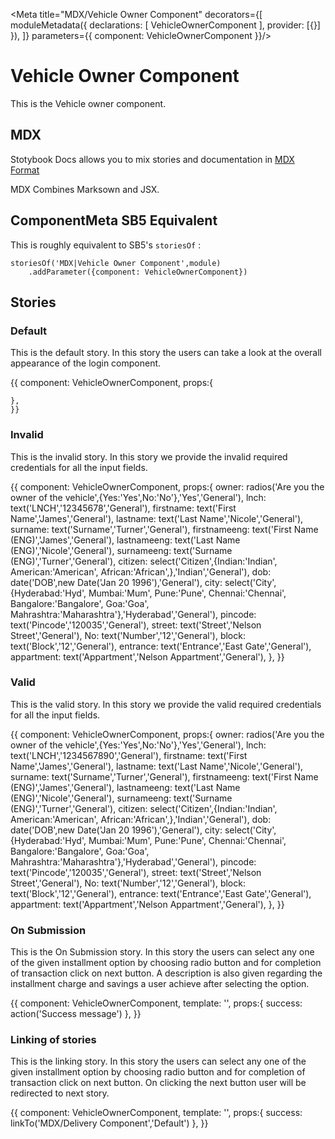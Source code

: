 
<Meta title="MDX/Vehicle Owner Component" decorators={[
    moduleMetadata({
        declarations: [
            VehicleOwnerComponent
        ],
        provider: [{}]
    }),
]} parameters={{
    component: VehicleOwnerComponent
}}/>

# Vehicle Owner Component 

This is the Vehicle owner component.

## MDX

Stotybook Docs allows you to mix stories and documentation in 
[MDX Format](https://mdxjs.com/)

MDX Combines Marksown and JSX.

## ComponentMeta SB5 Equivalent

This is roughly equivalent to SB5's `storiesOf` :

```
storiesOf('MDX|Vehicle Owner Component',module)
    .addParameter({component: VehicleOwnerComponent})

```

## Stories

### Default

This is the default story. In this story the users can take a look at the overall
appearance of the login component.

<Preview>
  <Story name="Default">{{
    component: VehicleOwnerComponent,
    props:{
      
    },
    }}    
  </Story>
</Preview>

### Invalid

This is the invalid story. In this story we provide the invalid required credentials for all
the input fields.

<Preview>
  <Story name="Invalid Credentials">{{
    component: VehicleOwnerComponent,
    props:{
        owner: radios('Are you the owner of the vehicle',{Yes:'Yes',No:'No'},'Yes','General'),
        lnch: text('LNCH','12345678','General'),
        firstname: text('First Name','James','General'),
        lastname: text('Last Name','Nicole','General'),
        surname: text('Surname','Turner','General'),
        firstnameeng: text('First Name (ENG)','James','General'),
        lastnameeng: text('Last Name (ENG)','Nicole','General'),
        surnameeng: text('Surname (ENG)','Turner','General'),
        citizen: select('Citizen',{Indian:'Indian',
                            American:'American',
                            African:'African',},'Indian','General'),
        dob: date('DOB',new Date('Jan 20 1996'),'General'),
        city: select('City',{Hyderabad:'Hyd',
                            Mumbai:'Mum',
                            Pune:'Pune',
                            Chennai:'Chennai',
                            Bangalore:'Bangalore',
                            Goa:'Goa',
                            Mahrashtra:'Maharashtra'},'Hyderabad','General'),
        pincode: text('Pincode','120035','General'),
        street: text('Street','Nelson Street','General'),
        No: text('Number','12','General'),
        block: text('Block','12','General'),
        entrance: text('Entrance','East Gate','General'),
        appartment: text('Appartment','Nelson Appartment','General'),
    },
    }}    
  </Story>
</Preview>

### Valid

This is the valid story. In this story we provide the valid required credentials for all
the input fields.

<Preview>
  <Story name="Valid Credentials">{{
    component: VehicleOwnerComponent,
    props:{
        owner: radios('Are you the owner of the vehicle',{Yes:'Yes',No:'No'},'Yes','General'),
        lnch: text('LNCH','1234567890','General'),
        firstname: text('First Name','James','General'),
        lastname: text('Last Name','Nicole','General'),
        surname: text('Surname','Turner','General'),
        firstnameeng: text('First Name (ENG)','James','General'),
        lastnameeng: text('Last Name (ENG)','Nicole','General'),
        surnameeng: text('Surname (ENG)','Turner','General'),
        citizen: select('Citizen',{Indian:'Indian',
                            American:'American',
                            African:'African',},'Indian','General'),
        dob: date('DOB',new Date('Jan 20 1996'),'General'),
        city: select('City',{Hyderabad:'Hyd',
                            Mumbai:'Mum',
                            Pune:'Pune',
                            Chennai:'Chennai',
                            Bangalore:'Bangalore',
                            Goa:'Goa',
                            Mahrashtra:'Maharashtra'},'Hyderabad','General'),
        pincode: text('Pincode','120035','General'),
        street: text('Street','Nelson Street','General'),
        No: text('Number','12','General'),
        block: text('Block','12','General'),
        entrance: text('Entrance','East Gate','General'),
        appartment: text('Appartment','Nelson Appartment','General'),
    },
    }}    
  </Story>
</Preview>

### On Submission

This is the On Submission story. In this story the users can select any one of the given installment option by choosing radio button 
and for completion of transaction click on next button. A description is also given regarding the installment charge and savings a
user achieve after selecting the option.

<Preview>
  <Story name="On Submission">{{
    component: VehicleOwnerComponent,
    template: '<app-vehicle-owner (OnSubmission)="success($event)"></app-vehicle-owner>',
    props:{
        success: action('Success message')
    },
    }}    
  </Story>
</Preview>

### Linking of stories

This is the linking story. In this story the users can select any one of the given installment option by choosing radio button 
and for completion of transaction click on next button. On clicking the next button user will be redirected to next story.

<Preview>
  <Story name="Link to next story">{{
    component: VehicleOwnerComponent,
    template: '<app-vehicle-owner (OnSubmission)="success($event)"></app-vehicle-owner>',
    props:{
        success: linkTo('MDX/Delivery Component','Default')
    },
    }}    
  </Story>
</Preview>
